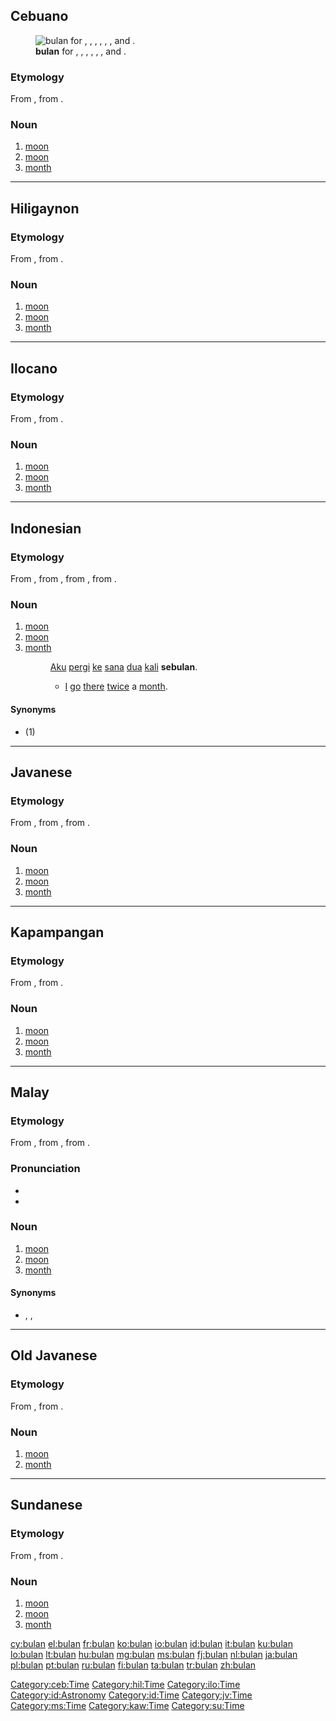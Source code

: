 ==Cebuano==
[[Image:Full Moon Luc Viatour.jpg|thumb|'''bulan''' for {{l|ceb|bulan|Cebuano}}, {{l|hil|bulan|Hiligaynon}}, {{l|ilo|bulan|Ilocano}}, {{l|id|bulan|Indonesian}}, {{l|jv|bulan|Javanese}}, {{l|pam|bulan|Kapampangan}}, {{l|ms|bulan|Malay}} and {{l|su|bulan|Sundanese}}.]]

===Etymology===
From {{proto|Malayo-Polynesian|bulan|lang=ceb}}, from {{proto|Austronesian|bulaN|lang=ceb}}.

===Noun===
{{head|ceb|noun}}

# [[moon]] {{qualifier|largest natural satellite of planet Earth}}
# [[moon]] {{qualifier|any substantially sized natural satellite of a planet}}
# [[month]] {{qualifier|period into which a year is divided}}

[[Category:ceb:Time]]

----

==Hiligaynon==

===Etymology===
From {{proto|Malayo-Polynesian|bulan|lang=hil}}, from {{proto|Austronesian|bulaN|lang=hil}}.

===Noun===
{{hil-noun|búlan}}

# [[moon]] {{qualifier|largest natural satellite of planet Earth}}
# [[moon]] {{qualifier|any substantially sized natural satellite of a planet}}
# [[month]] {{qualifier|period into which a year is divided}}

[[Category:hil:Time]]

----

==Ilocano==

===Etymology===
From {{proto|Malayo-Polynesian|bulan|lang=ilo}}, from {{proto|Austronesian|bulaN|lang=ilo}}.

===Noun===
{{head|ilo|noun}}

# [[moon]] {{qualifier|largest natural satellite of planet Earth}}
# [[moon]] {{qualifier|any substantially sized natural satellite of a planet}}
# [[month]] {{qualifier|period into which a year is divided}}

[[Category:ilo:Time]]

----

==Indonesian==

===Etymology===
From {{etyl|ms|id}} {{term|bulan|lang=ms}}, from {{proto|Malayic|bulan|lang=id}}, from {{proto|Malayo-Polynesian|bulan|lang=id}}, from {{proto|Austronesian|bulaN|lang=id}}.

===Noun===
{{head|id|noun}}

# [[moon]] {{qualifier|largest natural satellite of planet Earth}}
# [[moon]] {{qualifier|any substantially sized natural satellite of a planet}}
# [[month]] {{qualifier|period into which a year is divided}}
#: [[aku|Aku]] [[pergi]] [[ke]] [[sana]] [[dua]] [[kali]] '''sebulan'''.
#:* [[I]] [[go]] [[there]] [[twice]] a [[month]].

====Synonyms====
* {{l|id|rembulan}} (1)

[[Category:id:Astronomy]]
[[Category:id:Time]]

----

==Javanese==

===Etymology===
From {{etyl|kaw|jv}} {{term|bulan|lang=kaw}}, from {{proto|Malayo-Polynesian|bulan|lang=jv}}, from {{proto|Austronesian|bulaN|lang=jv}}.

===Noun===
{{head|jv|noun}}

# [[moon]] {{qualifier|largest natural satellite of planet Earth}}
# [[moon]] {{qualifier|any substantially sized natural satellite of a planet}}
# [[month]] {{qualifier|period into which a year is divided}}

[[Category:jv:Time]]

----

==Kapampangan==

===Etymology===
From {{proto|Malayo-Polynesian|bulan|lang=pam}}, from {{proto|Austronesian|bulaN|lang=pam}}.

===Noun===
{{head|ceb|noun}}

# [[moon]] {{qualifier|largest natural satellite of planet Earth}}
# [[moon]] {{qualifier|any substantially sized natural satellite of a planet}}
# [[month]] {{qualifier|period into which a year is divided}}

----

==Malay==
{{wikipedia|lang=ms}}

===Etymology===
From {{proto|Malayic|bulan|lang=ms}}, from {{proto|Malayo-Polynesian|bulan|lang=ms}}, from {{proto|Austronesian|bulaN|lang=ms}}.

===Pronunciation===
* {{IPA|/bulan/|lang=ms}}
* {{rhymes|ulan|lan|an|lang=ms}}

===Noun===
{{head|ms|noun}}

# [[moon]] {{qualifier|largest natural satellite of planet Earth}}
# [[moon]] {{qualifier|any substantially sized natural satellite of a planet}}
# [[month]] {{qualifier|period into which a year is divided}}

====Synonyms====
* {{sense|{{l|en|moon}}}} {{l|ms|purnama}}, {{l|ms|cendera}}, {{l|ms|kamar}}

[[Category:ms:Time]]

----

==Old Javanese==

===Etymology===
From {{proto|Malayo-Polynesian|bulan|lang=kaw}}, from {{proto|Austronesian|bulaN|lang=kaw}}.

===Noun===
{{head|kaw|noun}}

# [[moon]] {{qualifier|largest natural satellite of planet Earth}}
# [[month]] {{qualifier|period into which a year is divided}}

[[Category:kaw:Time]]

----

==Sundanese==

===Etymology===
From {{proto|Malayo-Polynesian|bulan|lang=su}}, from {{proto|Austronesian|bulaN|lang=su}}.

===Noun===
{{head|su|noun}}

# [[moon]] {{qualifier|largest natural satellite of planet Earth}}
# [[moon]] {{qualifier|any substantially sized natural satellite of a planet}}
# [[month]] {{qualifier|period into which a year is divided}}

[[Category:su:Time]]

[[cy:bulan]]
[[el:bulan]]
[[fr:bulan]]
[[ko:bulan]]
[[io:bulan]]
[[id:bulan]]
[[it:bulan]]
[[ku:bulan]]
[[lo:bulan]]
[[lt:bulan]]
[[hu:bulan]]
[[mg:bulan]]
[[ms:bulan]]
[[fj:bulan]]
[[nl:bulan]]
[[ja:bulan]]
[[pl:bulan]]
[[pt:bulan]]
[[ru:bulan]]
[[fi:bulan]]
[[ta:bulan]]
[[tr:bulan]]
[[zh:bulan]]